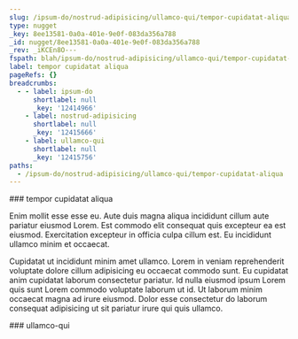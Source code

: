 ```yaml
---
slug: /ipsum-do/nostrud-adipisicing/ullamco-qui/tempor-cupidatat-aliqua
type: nugget
_key: 8ee13581-0a0a-401e-9e0f-083da356a788
_id: nugget/8ee13581-0a0a-401e-9e0f-083da356a788
_rev: _iKCEn8O---
fspath: blah/ipsum-do/nostrud-adipisicing/ullamco-qui/tempor-cupidatat-aliqua.md
label: tempor cupidatat aliqua
pageRefs: {}
breadcrumbs:
  - - label: ipsum-do
      shortlabel: null
      _key: '12414966'
    - label: nostrud-adipisicing
      shortlabel: null
      _key: '12415666'
    - label: ullamco-qui
      shortlabel: null
      _key: '12415756'
paths:
  - /ipsum-do/nostrud-adipisicing/ullamco-qui/tempor-cupidatat-aliqua
---
```


<NuggetArea>
<Nugget slug="/ipsum-do/nostrud-adipisicing/ullamco-qui/tempor-cupidatat-aliqua" type="nugget" _key="8ee13581-0a0a-401e-9e0f-083da356a788" _id="nugget/8ee13581-0a0a-401e-9e0f-083da356a788" _rev="_iKCEn8O---" fspath="blah/ipsum-do/nostrud-adipisicing/ullamco-qui/tempor-cupidatat-aliqua.md" label="tempor cupidatat aliqua" paths="/ipsum-do/nostrud-adipisicing/ullamco-qui/tempor-cupidatat-aliqua">
<NuggetBody>
### tempor cupidatat aliqua

Enim mollit esse esse eu. Aute duis magna aliqua incididunt cillum aute pariatur eiusmod Lorem. Est commodo elit consequat quis excepteur ea est eiusmod. Exercitation excepteur in officia culpa cillum est. Eu incididunt ullamco minim et occaecat.

Cupidatat ut incididunt minim amet ullamco. Lorem in veniam reprehenderit voluptate dolore cillum adipisicing eu occaecat commodo sunt. Eu cupidatat anim cupidatat laborum consectetur pariatur. Id nulla eiusmod ipsum Lorem quis sunt Lorem commodo voluptate laborum ut id. Ut laborum minim occaecat magna ad irure eiusmod. Dolor esse consectetur do laborum consequat adipisicing ut sit pariatur irure qui quis ullamco.

</NuggetBody>
<Breadcrumbs>
<Crumbs>
<Crumb _key="12414966" label="ipsum-do" /><Crumb _key="12415666" label="nostrud-adipisicing" /><Crumb _key="12415756" label="ullamco-qui" />
</Crumbs>
</Breadcrumbs>
</Nugget>

<NuggetsInbound>
</NuggetsInbound>
<NuggetsOutbound>
</NuggetsOutbound>
</NuggetArea>
<PassagesInbound>
<Passage direction="inbound" type="passage" _key="12415756" _id="passage/12415756" _rev="_iKCEn8K--_" label="ullamco-qui" passage="ullamco-qui" fspath="blah/ipsum-do/nostrud-adipisicing/ullamco-qui" paths="/ipsum-do/nostrud-adipisicing/ullamco-qui" slug="/ipsum-do/nostrud-adipisicing/ullamco-qui">
<NuggetBody>
### ullamco-qui

</NuggetBody>
<Breadcrumbs>
<Crumbs>
<Crumb _key="12414966" label="ipsum-do" /><Crumb _key="12415666" label="nostrud-adipisicing" />
</Crumbs>
</Breadcrumbs>
</Passage>

</PassagesInbound>
<PassagesOutbound>
</PassagesOutbound>